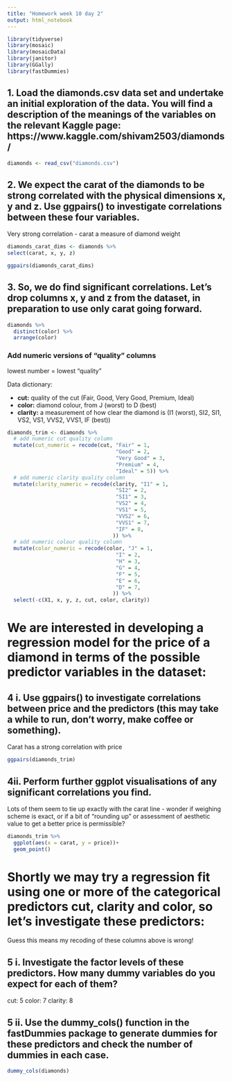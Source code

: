 ```yaml
---
title: "Homework week 10 day 2"
output: html_notebook
---
```



```r
library(tidyverse)
library(mosaic)
library(mosaicData)
library(janitor)
library(GGally)
library(fastDummies)
```

## 1. Load the diamonds.csv data set and undertake an initial exploration of the data. You will find a description of the meanings of the variables on the relevant Kaggle page: https://www.kaggle.com/shivam2503/diamonds/

```r
diamonds <- read_csv("diamonds.csv")
```


## 2. We expect the carat of the diamonds to be strong correlated with the physical dimensions x, y and z. Use ggpairs() to investigate correlations between these four variables.

Very strong correlation - carat a measure of diamond weight

```r
diamonds_carat_dims <- diamonds %>% 
select(carat, x, y, z)  

ggpairs(diamonds_carat_dims)
```


## 3. So, we do find significant correlations. Let’s drop columns x, y and z from the dataset, in preparation to use only carat going forward.

```r
diamonds %>% 
  distinct(color) %>% 
  arrange(color)
```
### Add numeric versions of "quality" columns

lowest number = lowest "quality"

Data dictionary:

* **cut:** quality of the cut (Fair, Good, Very Good, Premium, Ideal)
* **color:** diamond colour, from J (worst) to D (best)
* **clarity:** a measurement of how clear the diamond is (I1 (worst), SI2, SI1, VS2, VS1, VVS2, VVS1, IF (best))

```r
diamonds_trim <- diamonds %>% 
  # add numeric cut quality column
  mutate(cut_numeric = recode(cut, "Fair" = 1,
                                   "Good" = 2,
                                   "Very Good" = 3,
                                   "Premium" = 4,
                                   "Ideal" = 5)) %>% 
  # add numeric clarity quality column
  mutate(clarity_numeric = recode(clarity, "I1" = 1,
                                   "SI2" = 2,
                                   "SI1" = 3,
                                   "VS2" = 4,
                                   "VS1" = 5,
                                   "VVS2" = 6,
                                   "VVS1" = 7,
                                   "IF" = 8,
                                  )) %>%
  # add numeric colour quality column
  mutate(color_numeric = recode(color, "J" = 1,
                                   "I" = 2,
                                   "H" = 3,
                                   "G" = 4,
                                   "F" = 5,
                                   "E" = 6,
                                   "D" = 7,
                                  )) %>%
  select(-c(X1, x, y, z, cut, color, clarity))
```



# We are interested in developing a regression model for the price of a diamond in terms of the possible predictor variables in the dataset:

## 4 i. Use ggpairs() to investigate correlations between price and the predictors (this may take a while to run, don’t worry, make coffee or something).

Carat has a strong correlation with price



```r
ggpairs(diamonds_trim)
```

## 4ii. Perform further ggplot visualisations of any significant correlations you find.

Lots of them seem to tie up exactly with the carat line - wonder if weighing scheme is exact, or if a bit of "rounding up" or assessment of  aesthetic value to get a better price is permissible?


```r
diamonds_trim %>% 
  ggplot(aes(x = carat, y = price))+
  geom_point()

```

# Shortly we may try a regression fit using one or more of the categorical predictors cut, clarity and color, so let’s investigate these predictors:

Guess this means my recoding of these columns above is wrong!

## 5 i.  Investigate the factor levels of these predictors. How many dummy variables do you expect for each of them?

cut: 5
color: 7
clarity: 8

## 5 ii. Use the dummy_cols() function in the fastDummies package to generate dummies for these predictors and check the number of dummies in each case.

```r
dummy_cols(diamonds)
```

